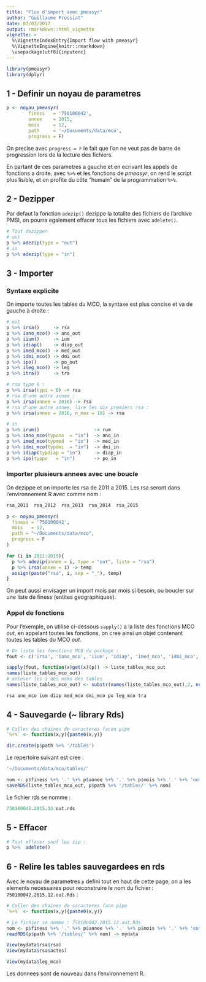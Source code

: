 ```yaml
---
title: "Flux d'import avec pmeasyr"
author: "Guillaume Pressiat"
date: 07/03/2017
output: rmarkdown::html_vignette
vignette: >
  %\VignetteIndexEntry{Import flow with pmeasyr}
  %\VignetteEngine{knitr::rmarkdown}
  \usepackage[utf8]{inputenc}
---
```


```r
library(pmeasyr)
library(dplyr)
```

## 1 - Definir un noyau de parametres


```r
p <- noyau_pmeasyr(
        finess   = '750100042',
        annee    = 2015,
        mois     = 12,
        path     = '~/Documents/data/mco',
        progress = F)
```

On precise avec `progress = F` le fait que l'on ne veut pas de barre de progression lors de la lecture des fichiers.

En partant de ces parametres a gauche et en ecrivant les appels de fonctions a droite, avec `%>%` et les fonctions de *pmeasyr*, on rend le script plus lisible, et on profite du côte "humain" de la programmation `%>%`.

## 2 - Dezipper

Par defaut la fonction `adezip()` dezippe la totalite des fichiers de l'archive PMSI, on pourra egalement effacer tous les fichiers avec `adelete()`.

```r
# Tout dezipper
# out
p %>% adezip(type = "out")
# in
p %>% adezip(type = "in")
```


## 3 - Importer

### Syntaxe explicite

On importe toutes les tables du MCO, la syntaxe est plus concise et va de gauche à droite : 

```r

# out
p %>% irsa()     -> rsa
p %>% iano_mco() -> ano_out
p %>% iium()     -> ium
p %>% idiap()    -> diap_out
p %>% imed_mco() -> med_out
p %>% idmi_mco() -> dmi_out
p %>% ipo()      -> po_out
p %>% ileg_mco() -> leg
p %>% itra()     -> tra

# rsa type 6 : 
p %>% irsa(typi = 6) -> rsa
# rsa d'une autre annee :
p %>% irsa(annee = 2016) -> rsa
# rsa d'une autre annee, lire les dix premiers rsa :
p %>% irsa(annee = 2016, n_max = 10) -> rsa

# in
p %>% irum()                    -> rum
p %>% iano_mco(typano  = "in")  -> ano_in
p %>% imed_mco(typmed  = "in")  -> med_in
p %>% idmi_mco(typdmi  = "in")  -> dmi_in
p %>% idiap(typdiap = "in")     -> diap_in
p %>% ipo(typpo   = "in")       -> po_in
```



### Importer plusieurs annees avec une boucle

On dezippe et on importe les rsa de 2011 a 2015.
Les rsa seront dans l'environnement R avec comme nom : 

```r
rsa_2011  rsa_2012  rsa_2013  rsa_2014  rsa_2015
```

```r
p <- noyau_pmeasyr(
  finess = '750100042',
  mois   = 12,
  path = "~/Documents/data/mco",
  progress = F
)

for (i in 2011:2015){
  p %>% adezip(annee = i, type = "out", liste = "rsa")
  p %>% irsa(annee = i) -> temp
  assign(paste("rsa", i, sep = "_"), temp)
}

```

On peut aussi envisager un import mois par mois si besoin, ou boucler sur une liste de finess (entites geographiques).


### Appel de fonctions


Pour l'exemple, on utilise ci-dessous `sapply()` a la liste des fonctions MCO *out*, en appelant toutes les fonctions, on cree ainsi un objet contenant toutes les tables du MCO *out*. 

```r
# On liste les fonctions MCO du package :
fout <- c('irsa', 'iano_mco', 'iium', 'idiap', 'imed_mco', 'idmi_mco', 'ipo', 'ileg_mco', 'itra')

sapply(fout, function(x)get(x)(p)) -> liste_tables_mco_out
names(liste_tables_mco_out)
# enlever les i des noms des tables
names(liste_tables_mco_out) <- substr(names(liste_tables_mco_out),2, nchar(names(liste_tables_mco_out)))
```


```r
rsa ano_mco ium diap med_mco dmi_mco po leg_mco tra
```

## 4 - Sauvegarde (~ library Rds)

```r
# Coller des chaines de caracteres facon pipe
`%+%` <- function(x,y){paste0(x,y)}

dir.create(p$path %+% '/tables')
```


Le repertoire suivant est cree : 

```r
'~/Documents/data/mco/tables/'
```

```r
nom <- p$finess %+% '.' %+% p$annee %+% '.' %+% p$mois %+% '.' %+% 'out' %+% '.' %+% 'rds'
saveRDS(liste_tables_mco_out, p$path %+% '/tables/' %+% nom)
```

Le fichier rds se nomme : 

```r
750100042.2015.12.out.rds
```

## 5 - Effacer


```r
# Tout effacer sauf les zip : 
p %>%  adelete()
```

## 6 - Relire les tables sauvegardees en rds 


Avec le noyau de parametres `p` defini tout en haut de cette page, on a les elements necessaires pour reconstruire le nom du fichier&thinsp;: `750100042.2015.12.out.Rds` : 

```r
# Coller des chaines de caracteres faon pipe
`%+%` <- function(x,y){paste0(x,y)}

# Le fichier se nomme : 750100042.2015.12.out.Rds
nom <- p$finess %+% '.' %+% p$annee %+% '.' %+% p$mois %+% '.' %+% 'out' %+% '.' %+% 'Rds'
readRDS(p$path %+% '/tables/' %+% nom) -> mydata

View(mydata$rsa$rsa)
View(mydata$rsa$actes)

View(mydata$leg_mco)
```

Les donnees sont de nouveau dans l'environnement R.
